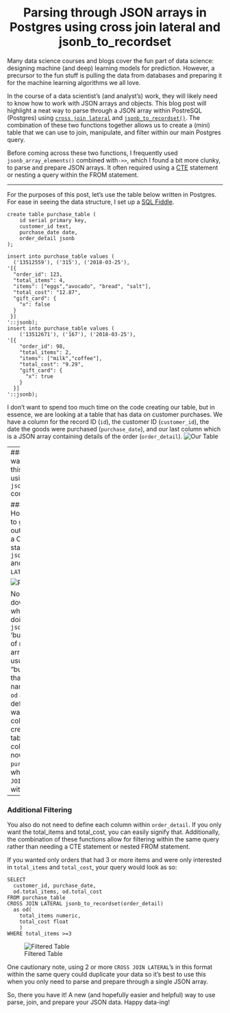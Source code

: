 <center><h1> Parsing through JSON arrays in Postgres using cross join lateral and jsonb_to_recordset</h1></center>

Many data science courses and blogs cover the fun part of data science: designing machine (and deep) learning models for prediction. However, a precursor to the fun stuff is pulling the data from databases and preparing it for the machine learning algorithms we all love. 

In the course of a data scientist's (and analyst's) work, they will likely need to know how to work with JSON arrays and objects. This blog post will highlight a neat way to parse through a JSON array within PostreSQL (Postgres) using [`cross join lateral`](https://www.postgresql.org/docs/9.6/static/queries-table-expressions.html)  and [`jsonb_to_recordset()`](https://www.postgresql.org/docs/9.6/static/functions-json.html). The combination of these two functions together allows us to create a (mini) table that we can use to join, manipulate, and filter within our main Postgres query.

Before coming across these two functions, I frequently used `jsonb_array_elements()` combined with`->>`, which I found a bit more clunky, to parse and prepare JSON arrays. It often required using a [CTE](https://www.postgresql.org/docs/9.6/static/queries-with.html) statement or nesting a query within the FROM statement.

---

For the purposes of this post, let's use the table below written in Postgres. For ease in seeing the data structure, I set up a [SQL Fiddle](http://sqlfiddle.com/#!17/0fec9/22). 
```
create table purchase_table (
    id serial primary key,
    customer_id text,
    purchase_date date,
    order_detail jsonb
);

insert into purchase_table values (
  ('13512559'), ('315'), ('2018-03-25'),
'[{
  "order_id": 123,
  "total_items": 4,
  "items": ["eggs","avocado", "bread", "salt"],
  "total_cost": "12.87",
  "gift_card": {
    "x": false
  }
 }]
'::jsonb);
insert into purchase_table values (
    ('13512671'), ('167'), ('2018-03-25'),
'[{
    "order_id": 98,
    "total_items": 2,
    "items": ["milk","coffee"],
    "total_cost": "9.29",
    "gift_card": {
      "x": true
    }
  }]
'::jsonb);
```

I don't want to spend too much time on the code creating our table, but in essence, we are looking at a table that has data on customer purchases. We have a column for the record ID (`id`), the customer ID (`customer_id`), the date the goods were purchased (`purchase_date`), and our last column which is a JSON array containing details of the order (`order_detail`).
![Our Table](https://github.com/grantog/blogs/blob/master/json-postgres-part1/unfiltered-query.png?raw=true "Raw Table")

---
### The Old Way
One way of parsing through this JSON array is using `jsonb_array_elements()` combined with`->>`. 
```
WITH initial as (
  SELECT 
    customer_id, purchase_date, 
    jsonb_array_elements(order_detail) as order_detail
  FROM purchase_table
  )
select 
  customer_id, purchase_date,
  order_detail->>'order_id' as order_id,
  order_detail->>'items' as items,
  order_detail->>'total_cost' as total_cost,
  order_detail->>'total_items' as total_items
from initial
```

### The New Way
However, is there a way to get to the same outcome without using a CTE or nested FROM statement? Enter `jsonb_to_recordset()` and `CROSS JOIN LATERAL`! Let's start:
```
SELECT 
  customer_id, purchase_date,
  od.order_id, od.total_items,
  od.items, od.total_cost, od.gift_card
FROM purchase_table
CROSS JOIN LATERAL jsonb_to_recordset(order_detail) 
  as od(
    order_id numeric,
    total_items numeric,
    items jsonb,
    total_cost float,
    gift_card jsonb
    )
```

![Parsed Table](https://github.com/grantog/blogs/blob/master/json-postgres-part1/unfiltered-table.png "Parsed Table")

Now, let's break this down to understand what each part is doing.
`jsonb_to_recordset()` 'builds an arbitrary set of records from a JSON array of objects'. I usually describe this as "building a mini table that you can use". I name the table using `as od` and subsequently define the columns I want to pull and the column [types](https://www.postgresql.org/docs/9.6/static/datatype.html). This has created a temporary table with those columns that we can now use to join on our `purchase_table` data, which is what `CROSS JOIN LATERAL` helps us with.

---
### Additional Filtering
You also do not need to define each column within `order_detail`. If you only want the total_items and total_cost, you can easily signify that. Additionally, the combination of these functions allow for filtering within the same query rather than needing a CTE statement or nested FROM statement.

If you wanted only orders that had 3 or more items and were only interested in `total_items` and `total_cost`, your query would look as so:
```
SELECT 
  customer_id, purchase_date,
  od.total_items, od.total_cost
FROM purchase_table
CROSS JOIN LATERAL jsonb_to_recordset(order_detail) 
  as od(
    total_items numeric,
    total_cost float
    )
WHERE total_items >=3
```

![Filtered Table](https://github.com/grantog/blogs/blob/master/json-postgres-part1/filtered-query.png?raw=true "Filtered Table")

One cautionary note, using 2 or more `CROSS JOIN LATERAL`'s in this format within the same query could duplicate your data so it's best to use this when you only need to parse and prepare through a single JSON array.

So, there you have it! A new (and hopefully easier and helpful) way to use parse, join, and prepare your JSON data. Happy data-ing!